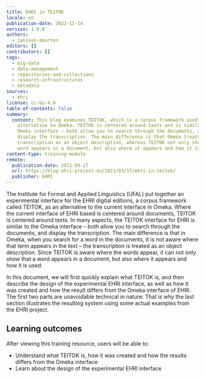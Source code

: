 ```yaml
---
title: EHRI in TEITOK
locale: en
publication-date: 2022-11-14
version: 1.0.0
authors:
  - janssen-maarten
editors: []
contributors: []
tags:
  - big-data
  - data-management
  - repositories-and-collections
  - research-infrastructures
  - metadata
sources:
  - ehri
license: cc-by-4.0
table-of-contents: false
summary:
  content: This blog examines TEITOK, which is a corpus framework used as an
    alternative to Omeka. TEITOK is centered around texts and is similar to the
    Omeka interface – both allow you to search through the documents, and
    display the transcription. The main difference is that Omeka treats the
    transcription as an object description, whereas TEITOK not only shows that a
    word appears in a document, but also where it appears and how it is used.
content-type: training-module
remote:
  publication-date: 2021-03-17
  url: https://blog.ehri-project.eu/2021/03/17/ehri-in-teitok/
  publisher: EHRI
---
```

The Institute for Formal and Applied Linguistics (UFAL) put together an experimental interface for the EHRI digital editions, a corpus framework called TEITOK, as an alternative to the current interface in Omeka. Where the current interface of EHRI based is centered around documents, TEITOK is centered around texts. In many aspects, the TEITOK interface for EHRI is similar to the Omeka interface – both allow you to search through the documents, and display the transcription. The main difference is that in Omeka, when you search for a word in the documents, it is not aware where that term appears in the text – the transcription is treated as an object description. Since TEITOK is aware where the words appear, it can not only show that a word appears in a document, but also where it appears and how it is used.

In this document, we will first quickly explain what TEITOK is, and then describe the design of the experimental EHRI interface, as well as how it was created and how the result differs from the Omeka interface of EHRI. The first two parts are unavoidable technical in nature. That is why the last section illustrates the resulting system using some actual examples from the EHRI project.

<Callout kind title="This training resource is located in the GitHub environment, so please go straight to the text in the 'readme' file." />

## L﻿earning outcomes

A﻿fter viewing this training resource, users will be able to:

* Understand what TEITOK is, how it was created and how the results differs from the Omeka interface
* Learn about the design of the experimental EHRI interface

<ExternalResource title="Interested in learning more?" subtitle="Check out EHRI in TEITOK" url="https://blog.ehri-project.eu/2021/03/17/ehri-in-teitok/" />
